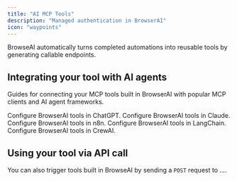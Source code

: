 ```yaml
---
title: "AI MCP Tools"
description: "Managed authentication in BrowserAI"
icon: "waypoints"
---
```


BrowseAI automatically turns completed automations into reusable tools by generating callable endpoints.

## Integrating your tool with AI agents

Guides for connecting your MCP tools built in BrowserAI with popular MCP clients and AI agent frameworks.

<Columns cols={3}>
  <Card title="ChatGPT" icon="message-circle" href="/ai-tools/chatgpt">
    Configure BrowserAI tools in ChatGPT.
  </Card>
  <Card title="Claude" icon="asterisk" href="/ai-tools/claude">
    Configure BrowserAI tools in Claude.
  </Card>
  <Card title="n8n" icon="workflow" href="/ai-tools/n8n">
    Configure BrowserAI tools in n8n.
  </Card>
  <Card title="LangChain" icon="link" href="/ai-tools/langchain">
    Configure BrowserAI tools in LangChain.
  </Card>
  <Card title="CrewAI" icon="users" href="/ai-tools/crewai">
    Configure BrowserAI tools in CrewAI.
  </Card>
</Columns>

## Using your tool via API call

You can also trigger tools built in BrowseAI by sending a `POST` request to ....

